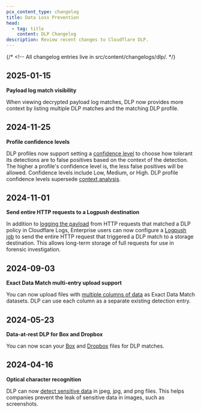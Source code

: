 ```yaml
---
pcx_content_type: changelog
title: Data Loss Prevention
head:
  - tag: title
    content: DLP Changelog
description: Review recent changes to Cloudflare DLP.
---
```



{/* <!-- All changelog entries live in src/content/changelogs/dlp/. */}

<ProductChangelog product="dlp" hideEntry="2024-06-16-cloudflare-one" />

## 2025-01-15

**Payload log match visibility**

When viewing decrypted payload log matches, DLP now provides more context by listing multiple DLP matches and the matching DLP profile.

## 2024-11-25

**Profile confidence levels**

DLP profiles now support setting a [confidence level](/cloudflare-one/policies/data-loss-prevention/dlp-profiles/advanced-settings/#confidence-levels) to choose how tolerant its detections are to false positives based on the context of the detection. The higher a profile's confidence level is, the less false positives will be allowed. Confidence levels include Low, Medium, or High. DLP profile confidence levels supersede [context analysis](/cloudflare-one/policies/data-loss-prevention/dlp-profiles/advanced-settings/#context-analysis).

## 2024-11-01

**Send entire HTTP requests to a Logpush destination**

In addition to [logging the payload](/cloudflare-one/policies/data-loss-prevention/dlp-policies/logging-options/#log-the-payload-of-matched-rules) from HTTP requests that matched a DLP policy in Cloudflare Logs, Enterprise users can now configure a [Logpush job](/cloudflare-one/policies/data-loss-prevention/dlp-policies/logging-options/#send-http-requests-to-logpush-destination) to send the entire HTTP request that triggered a DLP match to a storage destination. This allows long-term storage of full requests for use in forensic investigation.

## 2024-09-03

**Exact Data Match multi-entry upload support**

You can now upload files with [multiple columns of data](/cloudflare-one/policies/data-loss-prevention/datasets/#upload-a-new-dataset) as Exact Data Match datasets. DLP can use each column as a separate existing detection entry.

## 2024-05-23

**Data-at-rest DLP for Box and Dropbox**

You can now scan your [Box](/cloudflare-one/applications/casb/casb-integrations/box/#data-loss-prevention-optional) and [Dropbox](/cloudflare-one/applications/casb/casb-integrations/dropbox/#data-loss-prevention-optional) files for DLP matches.

## 2024-04-16

**Optical character recognition**

DLP can now [detect sensitive data](/cloudflare-one/policies/data-loss-prevention/dlp-profiles/advanced-settings/#optical-character-recognition-ocr) in jpeg, jpg, and png files. This helps companies prevent the leak of sensitive data in images, such as screenshots.
